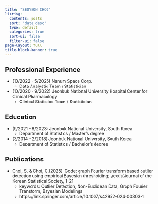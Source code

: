 ```yaml
---
title: "SEOYEON CHOI"
listing:
  contents: posts
  sort: "date desc"
  type: default
  categories: true
  sort-ui: false
  filter-ui: false
page-layout: full
title-block-banner: true
---
```


::: {.panel-tabset} 

## Professional Experience

- (10/2022 - 5/2025) Nanum Space Corp.
    - Data Analystic Team / Statistician
- (10/2020 - 9/2022) Jeonbuk National University Hospital Center for Clinical Pharmacology
    - Clinical Statistics Team / Statistician

## Education

- (9/2021 - 8/2023) Jeonbuk National University, South Korea
    - Department of Statistics / Master's degree
- (3/2014 - 2/2018) Jeonbuk National University, South Korea
    - Department of Statistics / Bachelor's degree

## Publications

- Choi, S. & Choi, G.(2025). Gode: graph Fourier transform based outlier detection using empirical Bayesian thresholding; \textit{Journal of the Korean Statistical Society, 1-21
    - keywords: Outlier Detection, Non-Euclidean Data, Graph Fourier Transform, Bayesian Modelings
    - https://link.springer.com/article/10.1007/s42952-024-00303-1
    
:::